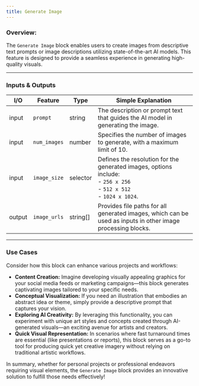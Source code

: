 ```yaml
---
title: Generate Image
---
```


### **Overview:**

The `Generate Image` block enables users to create images from descriptive text prompts or image descriptions utilizing state-of-the-art AI models. This feature is designed to provide a seamless experience in generating high-quality visuals.

---

### Inputs & Outputs

| I/O    | Feature      | Type     | Simple Explanation                                                                                                                  |
| ------ | ------------ | -------- | ----------------------------------------------------------------------------------------------------------------------------------- |
| input  | `prompt`     | string   | The description or prompt text that guides the AI model in generating the image.                                                    |
| input  | `num_images` | number   | Specifies the number of images to generate, with a maximum limit of 10.                                                             |
| input  | `image_size` | selector | Defines the resolution for the generated images, options include: <br /> - `256 x 256` <br /> - `512 x 512` <br /> - `1024 x 1024`. |
| output | `image_urls` | string[] | Provides file paths for all generated images, which can be used as inputs in other image processing blocks.                         |

---

### Use Cases

Consider how this block can enhance various projects and workflows:

- **Content Creation:** Imagine developing visually appealing graphics for your social media feeds or marketing campaigns—this block generates captivating images tailored to your specific needs.
- **Conceptual Visualization:** If you need an illustration that embodies an abstract idea or theme, simply provide a descriptive prompt that captures your vision.
- **Exploring AI Creativity:** By leveraging this functionality, you can experiment with unique art styles and concepts created through AI-generated visuals—an exciting avenue for artists and creators.
- **Quick Visual Representation:** In scenarios where fast turnaround times are essential (like presentations or reports), this block serves as a go-to tool for producing quick yet creative imagery without relying on traditional artistic workflows.

In summary, whether for personal projects or professional endeavors requiring visual elements, the `Generate Image` block provides an innovative solution to fulfill those needs effectively!
